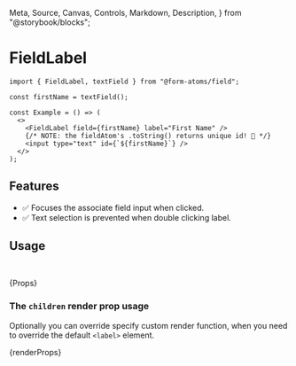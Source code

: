   Meta,
  Source,
  Canvas,
  Controls,
  Markdown,
  Description,
} from "@storybook/blocks";

<Meta title="components/FieldLabel" />

# FieldLabel

<Description of={FieldLabelStories} />
<Canvas sourceState="none" of={FieldLabelStories.Primary} />

```tsx
import { FieldLabel, textField } from "@form-atoms/field";

const firstName = textField();

const Example = () => (
  <>
    <FieldLabel field={firstName} label="First Name" />
    {/* NOTE: the fieldAtom's .toString() returns unique id! 🤯 */}
    <input type="text" id={`${firstName}`} />
  </>
);
```

## Features

- ✅ Focuses the associate field input when clicked.
- ✅ Text selection is prevented when double clicking label.

## Usage

```ts
import { FieldLabel } from "@form-atoms/field";
```

<Markdown>{Props}</Markdown>

### The `children` render prop usage

Optionally you can override specify custom render function, when you need to override the default `<label>` element.

<Canvas sourceState="shown" of={FieldLabelStories.WithRenderProp} />
<Markdown>{renderProps}</Markdown>
